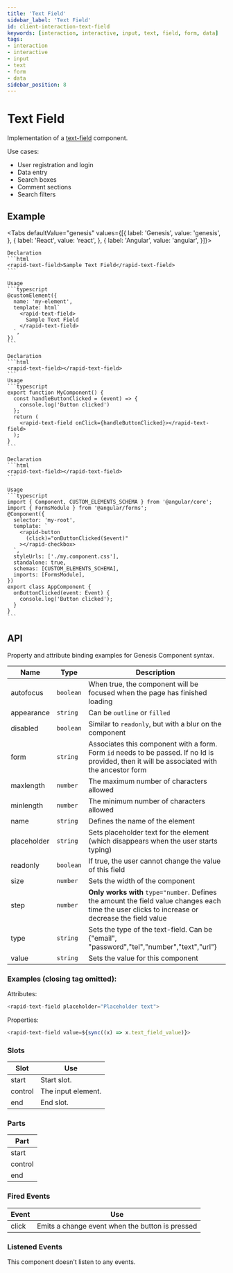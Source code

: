 ```yaml
---
title: 'Text Field'
sidebar_label: 'Text Field'
id: client-interaction-text-field
keywords: [interaction, interactive, input, text, field, form, data]
tags:
- interaction
- interactive
- input
- text
- form
- data
sidebar_position: 8
---
```



# Text Field

Implementation of a [text-field](https://developer.mozilla.org/en-US/docs/Web/HTML/Element/input/text) component.

Use cases:
* User registration and login
* Data entry
* Search boxes
* Comment sections
* Search filters

## Example

<TextFieldDemo />

<Tabs defaultValue="genesis" values={[{ label: 'Genesis', value: 'genesis', }, { label: 'React', value: 'react', }, { label: 'Angular', value: 'angular', }]}>

  <TabItem value="genesis">

    Declaration
    ```html
    <rapid-text-field>Sample Text Field</rapid-text-field>
    ```

    Usage
    ```typescript
    @customElement({
      name: 'my-element',
      template: html`
        <rapid-text-field>
          Sample Text Field
        </rapid-text-field>
      `,
    })
    ```

  </TabItem>
  <TabItem value="react">

    Declaration
    ```html
    <rapid-text-field></rapid-text-field>
    ```
    Usage
    ```typescript
    export function MyComponent() {
      const handleButtonClicked = (event) => {
        console.log('Button clicked')
      };
      return (
        <rapid-text-field onClick={handleButtonClicked}></rapid-text-field>
      );
    }
    ```
  </TabItem>
  <TabItem value="angular">

    Declaration
    ```html
    <rapid-text-field></rapid-text-field>
    ```

    Usage
    ```typescript
    import { Component, CUSTOM_ELEMENTS_SCHEMA } from '@angular/core';
    import { FormsModule } from '@angular/forms';
    @Component({
      selector: 'my-root',
      template: `
        <rapid-button
          (click)="onButtonClicked($event)"
        ></rapid-checkbox>
      `,
      styleUrls: ['./my.component.css'],
      standalone: true,
      schemas: [CUSTOM_ELEMENTS_SCHEMA],
      imports: [FormsModule],
    })
    export class AppComponent {
      onButtonClicked(event: Event) {
        console.log('Button clicked');
      }
    }
    ```
  </TabItem>
</Tabs>

## API

Property and attribute binding examples for Genesis Component syntax.

| Name        | Type      | Description                                                                                                                             |
|-------------|-----------|-----------------------------------------------------------------------------------------------------------------------------------------|
| autofocus   | `boolean` | When true, the component will be focused when the page has finished loading                                                             |
| appearance  | `string`  | Can be `outline` or `filled`                                                                                                            |
| disabled    | `boolean` | Similar to `readonly`, but with a blur on the component                                                                                 |
| form        | `string`  | Associates this component with a form. Form `id` needs to be passed. If no Id is provided, then it will be associated with the ancestor form |
| maxlength   | `number`  | The maximum number of characters allowed                                                                                                |
| minlength   | `number`  | The minimum number of characters allowed                                                                                                |
| name        | `string`  | Defines the name of the element                                                                                                         |
| placeholder | `string`  | Sets placeholder text for the element (which disappears when the user starts typing)                                                    |
| readonly    | `boolean` | If true, the user cannot change the value of this field                                                                                 |
| size        | `number`  | Sets the width of the component                                                                                                         |
| step        | `number`  | **Only works with** `type="number`. Defines the amount the field value changes each time the user clicks to increase or decrease the field value |
| type        | `string`  | Sets the type of the text-field. Can be {"email", "password","tel","number","text","url"}                                               |
| value       | `string`  | Sets the value for this component                                                                                                       |


### Examples (closing tag omitted):

Attributes:
```typescript
<rapid-text-field placeholder="Placeholder text">
```

Properties:
```typescript
<rapid-text-field value=${sync((x) => x.text_field_value)}>
```

### Slots

| Slot | Use |
|---|---|
| start | Start slot. |
| control | The input element. |
| end | End slot. |

### Parts

| Part |
|---|
| start |
| control |
| end |

### Fired Events

| Event | Use |
|---|---|
| click | Emits a change event when the button is pressed |

### Listened Events

This component doesn't listen to any events.
